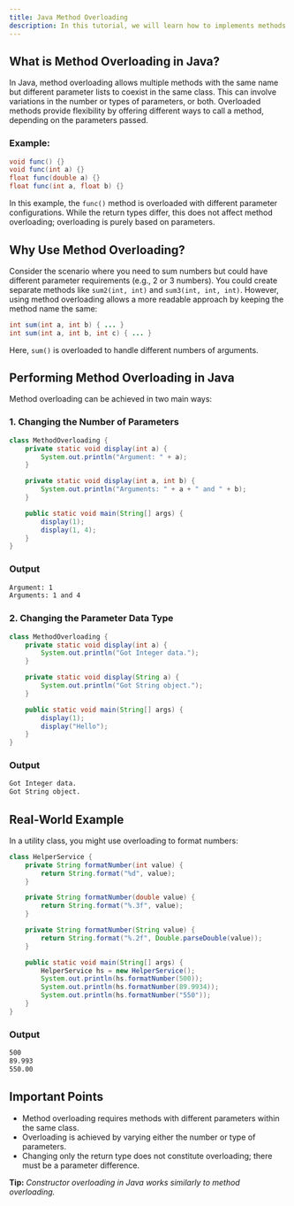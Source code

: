 ```yaml
---
title: Java Method Overloading
description: In this tutorial, we will learn how to implements methods overloading or function overloading in Java.
---
```


## What is Method Overloading in Java?

In Java, method overloading allows multiple methods with the same name but different parameter lists to coexist in the same class. This can involve variations in the number or types of parameters, or both. Overloaded methods provide flexibility by offering different ways to call a method, depending on the parameters passed.

### Example:

```java
void func() {}
void func(int a) {}
float func(double a) {}
float func(int a, float b) {}
```

In this example, the `func()` method is overloaded with different parameter configurations. While the return types differ, this does not affect method overloading; overloading is purely based on parameters.

## Why Use Method Overloading?

Consider the scenario where you need to sum numbers but could have different parameter requirements (e.g., 2 or 3 numbers). You could create separate methods like `sum2(int, int)` and `sum3(int, int, int)`. However, using method overloading allows a more readable approach by keeping the method name the same:

```java
int sum(int a, int b) { ... }
int sum(int a, int b, int c) { ... }
```

Here, `sum()` is overloaded to handle different numbers of arguments.

## Performing Method Overloading in Java

Method overloading can be achieved in two main ways:

### 1. Changing the Number of Parameters

```java
class MethodOverloading {
    private static void display(int a) {
        System.out.println("Argument: " + a);
    }

    private static void display(int a, int b) {
        System.out.println("Arguments: " + a + " and " + b);
    }

    public static void main(String[] args) {
        display(1);
        display(1, 4);
    }
}
```

### Output

```bash
Argument: 1
Arguments: 1 and 4
```

### 2. Changing the Parameter Data Type

```java
class MethodOverloading {
    private static void display(int a) {
        System.out.println("Got Integer data.");
    }

    private static void display(String a) {
        System.out.println("Got String object.");
    }

    public static void main(String[] args) {
        display(1);
        display("Hello");
    }
}
```

### Output

```bash
Got Integer data.
Got String object.
```

## Real-World Example

In a utility class, you might use overloading to format numbers:

```java
class HelperService {
    private String formatNumber(int value) {
        return String.format("%d", value);
    }

    private String formatNumber(double value) {
        return String.format("%.3f", value);
    }

    private String formatNumber(String value) {
        return String.format("%.2f", Double.parseDouble(value));
    }

    public static void main(String[] args) {
        HelperService hs = new HelperService();
        System.out.println(hs.formatNumber(500));
        System.out.println(hs.formatNumber(89.9934));
        System.out.println(hs.formatNumber("550"));
    }
}
```

### Output

```bash
500
89.993
550.00
```

## Important Points

- Method overloading requires methods with different parameters within the same class.
- Overloading is achieved by varying either the number or type of parameters.
- Changing only the return type does not constitute overloading; there must be a parameter difference.

<Callout>

**Tip:** _Constructor overloading in Java works similarly to method overloading._

</Callout>
